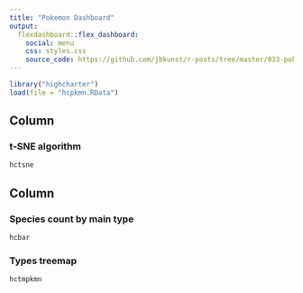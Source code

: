 ---
title: "Pokemon Dashboard"
output: 
  flexdashboard::flex_dashboard:
    social: menu
    css: styles.css
    source_code: https://github.com/jbkunst/r-posts/tree/master/033-pokemon
---


```{r setup, include=FALSE}
library("highcharter")
load(file = "hcpkmn.RData")
```

    
Column {data-width=600}
-------------------------------------
    
### t-SNE algorithm
    
```{r}
hctsne
```
   
Column {data-width=400}
-------------------------------------
   
### Species count by main type

```{r}
hcbar
```   
 
### Types treemap
    
```{r}
hctmpkmn
```

<!--<script>$(".navbar-brand").css("color", "#3662AC");</script>-->
